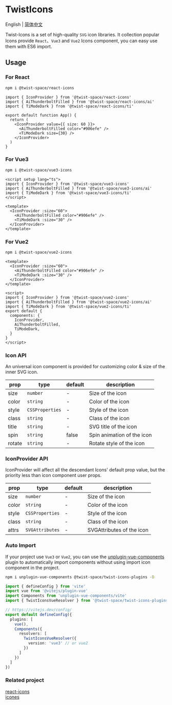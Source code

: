 # TwistIcons
English | [简体中文](https://github.com/twist-space/twist-icons/blob/main/README.zh.md)

Twist-Icons is a set of high-quality `SVG` icon libraries. It collection popular Icons provide `React`、`Vue3` and `Vue2` Icons component, you can easy use them with ES6 import.

## Usage

### For React

```bash
npm i @twist-space/react-icons
```


```tsx
import { IconProvider } from '@twist-space/react-icons'
import { AiThunderboltFilled } from '@twist-space/react-icons/ai'
import { TiModeDark } from '@twist-space/react-icons/ti'

export default function App() {
  return (
    <IconProvider value={{ size: 60 }}>
      <AiThunderboltFilled color="#906efe" />
      <TiModeDark size={30} />
    </IconProvider>
  )
}
```

### For Vue3

```bash
npm i @twist-space/vue3-icons
```


```vue
<script setup lang="ts">
import { IconProvider } from '@twist-space/vue3-icons'
import { AiThunderboltFilled } from '@twist-space/vue3-icons/ai'
import { TiModeDark } from '@twist-space/vue3-icons/ti'
</script>

<template>
  <IconProvider :size="60">
    <AiThunderboltFilled color="#906efe" />
    <TiModeDark :size="30" />
  </IconProvider>
</template>
```

### For Vue2

```bash
npm i @twist-space/vue2-icons
```

```vue
<template>
  <IconProvider :size="60">
    <AiThunderboltFilled color="#906efe" />
    <TiModeDark :size="30" />
  </IconProvider>
</template>

<script>
import { IconProvider } from '@twist-space/vue2-icons'
import { AiThunderboltFilled } from '@twist-space/vue2-icons/ai'
import { TiModeDark } from '@twist-space/vue2-icons/ti'
export default {
  components: {
    IconProvider,
    AiThunderboltFilled,
    TiModeDark,
  }
}
</script>
```

### Icon API

An universal icon component is provided for customizing color & size of the inner SVG icon.

| prop  | type               | default | description            |
| ----- | ------------------ | ------- | ---------------------- |
| size  | `number`           | -       | Size of the icon       |
| color | `string`           | -       | Color of the icon      |
| style | `CSSProperties`    | -       | Style of the icon      |
| class | `string`           | -       | Class of the icon      |
| title | `string`           | -       | SVG title of the icon  |
| spin  | `string`           | false   | Spin animation of the icon |
| rotate| `string`           | -       | Rotate style of the icon |

### IconProvider API

IconProvider will affect all the descendant Icons' default prop value, but the priority less than icon component user props.

| prop  | type               | default | description            |
| ----- | ------------------ | ------- | ---------------------- |
| size  | `number`           | -       | Size of the icon       |
| color | `string`           | -       | Color of the icon      |
| style | `CSSProperties`    | -       | Style of the icon      |
| class | `string`           | -       | Class of the icon      |
| attrs | `SVGAttributes`    | -       | SVGAttributes of the icon |

### Auto Import

If your project use `Vue3` or `Vue2`, you can use the [unplugin-vue-components](https://github.com/unplugin/unplugin-vue-components) plugin to automatically import components without using import icon component in the project.

```bash
npm i unplugin-vue-components @twist-space/twist-icons-plugins -D
```

```typescript
import { defineConfig } from 'vite'
import vue from '@vitejs/plugin-vue'
import Components from 'unplugin-vue-components/vite'
import { TwistIconsVueResolver } from '@twist-space/twist-icons-plugins'

// https://vitejs.dev/config/
export default defineConfig({
  plugins: [
    vue(),
    Components({
      resolvers: [
        TwistIconsVueResolver({
          version: 'vue3' // or vue2
        })
      ]
    })
  ]
})
```

<Tip
  value='Note: The above content using unplugin plugins is also applicable to `Webpack`, you only need to switch the path of the plugin introduction.'
  className='mt-8 w-full'
/>

### Related project

<div className="mt-6">
  <a 
    href='https://github.com/react-icons/react-icons' 
    target='_blank'
    className='font-medium underline underline-offset-4'
  >
    react-icons
  </a>
</div>
<div>
  <a 
    href='https://github.com/antfu/icones'
    target='_blank'
    className='font-medium underline underline-offset-4'
  >
    icones
  </a>
</div>